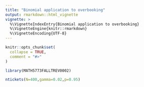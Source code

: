 ```yaml
---
title: "Binomial application to overbooking"
output: rmarkdown::html_vignette
vignette: >
  %\VignetteIndexEntry{Binomial application to overbooking}
  %\VignetteEngine{knitr::rmarkdown}
  %\VignetteEncoding{UTF-8}
---
```


```r
knitr::opts_chunk$set(
  collapse = TRUE,
  comment = "#>"
)
```

```r
library(MATH5773FALLTREV0002)
```


```r
ntickets(N=400,gamma=0.02,p=0.95)
```

